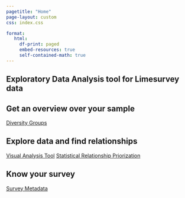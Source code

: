```yaml
---
pagetitle: "Home"
page-layout: custom
css: index.css

format: 
   html:
     df-print: paged
     embed-resources: true
     self-contained-math: true
---
```


::: {.hero-banner}
::: {.content-block}

# Exploratory Data Analysis tool for Limesurvey data

## Get an overview over your sample
::: {.hero-buttons}
[Diversity Groups](eda/diversity_groups.html){.btn-action-primary .btn-action .btn .btn-success .btn-lg role="button"}

:::


## Explore data and find relationships

::: {.hero-buttons}
[Visual Analysis Tool](eda/analysis.html){.btn-action-primary .btn-action .btn .btn-success .btn-lg role="button"}
[Statistical Relationship Priorization](eda/statistical_highlights.html){.btn-action-primary .btn-action .btn .btn-success .btn-lg role="button"}

:::

## Know your survey

::: {.hero-buttons}

[Survey Metadata](eda/survey_metadata.html){.btn-action-primary .btn-action .btn .btn-success .btn-lg role="button"}
:::
:::
:::


